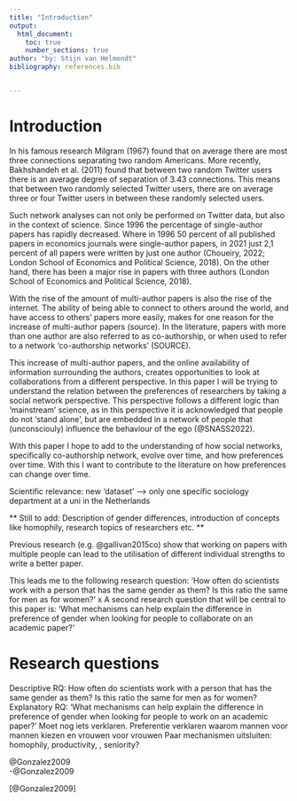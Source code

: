 ```yaml
---
title: "Introduction"
output:
  html_document:
    toc: true
    number_sections: true
author: "by: Stijn van Helmondt"
bibliography: references.bib


---
```


# Introduction

In his famous research Milgram (1967) found that on average there are most three connections separating two random Americans. More recently, Bakhshandeh et al. (2011) found that between two random Twitter users there is an average degree of separation of 3.43 connections. This means that between two randomly selected Twitter users, there are on average three or four Twitter users in between these randomly selected users. 

Such network analyses can not only be performed on Twitter data, but also in the context of science. Since 1996 the percentage of single-author papers has rapidly decreased. Where in 1996 50 percent of all published papers in economics journals were single-author papers, in 2021 just 2,1 percent of all papers were written by just one author (Choueiry, 2022; London School of Economics and Political Science, 2018). On the other hand, there has been a major rise in papers with three authors (London School of Economics and Political Science, 2018). 

With the rise of the amount of multi-author papers is also the rise of the internet. The ability of being able to connect to others around the world, and have access to others' papers more easily, makes for one reason for the increase of multi-author papers (source). In the literature, papers with more than one author are also referred to as co-authorship, or when used to refer to a network 'co-authorship networks' (SOURCE).

This increase of multi-author papers, and the online availability of information surrounding the authors, creates opportunities to look at collaborations from a different perspective. In this paper I will be trying to understand the relation between the preferences of researchers by taking a social network perspective. This perspective follows a different logic than 'mainstream' science, as in this perspective it is acknowledged that people do not 'stand alone', but are embedded in a network of people that (unconsciouly) influence the behaviour of the ego (@SNASS2022). 

With this paper I hope to add to the understanding of how social networks, specifically co-authorship network, evolve over time, and how preferences over time. With this I want to contribute to the literature on how preferences can change over time. 

Scientific relevance: new 'dataset' --> only one specific sociology department at a uni in the Netherlands


** Still to add: Description of gender differences, introduction of concepts like homophily, research topics of researchers etc. **

Previous research (e.g. @gallivan2015co) show that working on papers with multiple people can lead to the utilisation of different individual strengths to write a better paper. 


This leads me to the following research question: 'How often do scientists work with a person that has the same gender as them? Is this ratio the same for men as for women?'
x
A second research question that will be central to this paper is: 'What mechanisms can help explain the difference in preference of gender when looking for people to collaborate on an academic paper?'

# Research questions

Descriptive RQ: How often do scientists work with a person that has the same gender as them? Is this ratio the same for men as for women?
Explanatory RQ: 'What mechanisms can help explain the difference in preference of gender when looking for people to work on an academic paper?' Moet nog iets verklaren. Preferentie verklaren waarom mannen voor mannen kiezen en vrouwen voor vrouwen
Paar mechanismen uitsluiten: homophily, productivity, , seniority?

@Gonzalez2009  
-@Gonzalez2009  

[@Gonzalez2009]  

